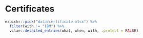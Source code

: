
# Certificates

```r
ezpickr::pick("data/certificate.xlsx") %>%
  filter(with != "IBM") %>%
  vitae::detailed_entries(what, when, with, .protect = FALSE)
```
